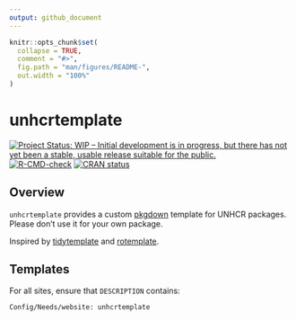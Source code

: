```yaml
---
output: github_document
---
```


<!-- README.md is generated from README.Rmd. Please edit that file -->

```r
knitr::opts_chunk$set(
  collapse = TRUE,
  comment = "#>",
  fig.path = "man/figures/README-",
  out.width = "100%"
)
```

# unhcrtemplate

<!-- badges: start -->
[![Project Status: WIP – Initial development is in progress, but there has not yet been a stable, usable release suitable for the public.](https://www.repostatus.org/badges/latest/wip.svg)](https://www.repostatus.org/#wip)
[![R-CMD-check](https://github.com/unhcr-dataviz/unhcrtemplate/actions/workflows/R-CMD-check.yaml/badge.svg)](https://github.com/unhcr-dataviz/unhcrtemplate/actions/workflows/R-CMD-check.yaml)
[![CRAN status](https://www.r-pkg.org/badges/version/unhcrtemplate)](https://CRAN.R-project.org/package=unhcrtemplate)
<!-- badges: end -->

## Overview

`unhcrtemplate` provides a custom [pkgdown](https://pkgdown.r-lib.org) template for UNHCR packages.  Please don't use it for your own package.

Inspired by [tidytemplate](https://github.com/tidyverse/tidytemplate/) and [rotemplate](https://github.com/ropensci-org/rotemplate).

## Templates

For all sites, ensure that `DESCRIPTION` contains:

```
Config/Needs/website: unhcrtemplate
```

